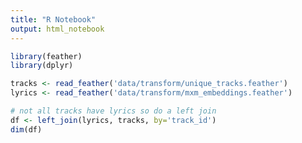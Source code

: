 ```yaml
---
title: "R Notebook"
output: html_notebook
---
```


```r
library(feather)
library(dplyr)
```

```r
tracks <- read_feather('data/transform/unique_tracks.feather')
lyrics <- read_feather('data/transform/mxm_embeddings.feather')
```

```r
# not all tracks have lyrics so do a left join
df <- left_join(lyrics, tracks, by='track_id')
dim(df)
```

```r
```



